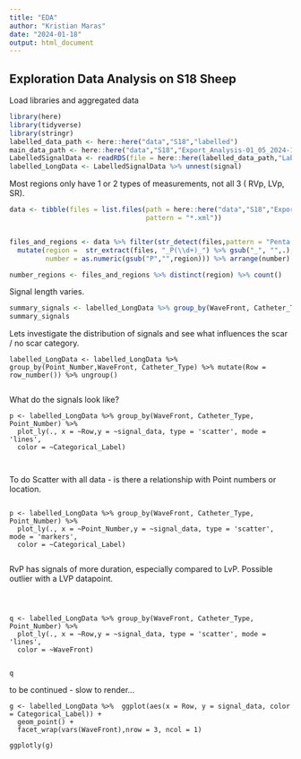 ```yaml
---
title: "EDA"
author: "Kristian Maras"
date: "2024-01-18"
output: html_document
---
```


## Exploration Data Analysis on S18 Sheep

Load libraries and aggregated data
```r
library(here)
library(tidyverse)
library(stringr)
labelled_data_path <- here::here("data","S18","labelled")
main_data_path <- here::here("data","S18","Export_Analysis-01_05_2024-17-02-34")
LabelledSignalData <- readRDS(file = here::here(labelled_data_path,"LabelledSignalData.rds"))
labelled_LongData <- LabelledSignalData %>% unnest(signal)
```


Most regions only have 1 or 2 types of measurements, not all 3 ( RVp, LVp, SR).

```r
data <- tibble(files = list.files(path = here::here("data","S18","Export_Analysis-01_05_2024-17-02-34"),
                                  pattern = "*.xml"))


files_and_regions <- data %>% filter(str_detect(files,pattern = "Penta.*Export")) %>% 
  mutate(region =  str_extract(files, "_P(\\d+)_") %>% gsub("_", "",.), 
         number = as.numeric(gsub("P","",region))) %>% arrange(number)

number_regions <- files_and_regions %>% distinct(region) %>% count()

```


Signal length varies. 
```r

summary_signals <- labelled_LongData %>% group_by(WaveFront, Catheter_Type, Point_Number) %>%  summarise(n = n()) %>% arrange(n)
summary_signals
```

Lets investigate the distribution of signals and see what influences the scar / no scar category.

```
labelled_LongData <- labelled_LongData %>% group_by(Point_Number,WaveFront, Catheter_Type) %>% mutate(Row = row_number()) %>% ungroup()


```

What do the signals look like?

```
p <- labelled_LongData %>% group_by(WaveFront, Catheter_Type, Point_Number) %>% 
  plot_ly(., x = ~Row,y = ~signal_data, type = 'scatter', mode = 'lines',
  color = ~Categorical_Label) 
  
  
```

To do Scatter with all data - is there a relationship with Point numbers or location.
```

p <- labelled_LongData %>% group_by(WaveFront, Catheter_Type, Point_Number) %>% 
  plot_ly(., x = ~Point_Number,y = ~signal_data, type = 'scatter', mode = 'markers',
  color = ~Categorical_Label) 


```

RvP has signals of more duration, especially compared to LvP. 
Possible outlier with a LVP datapoint.


```


 
q <- labelled_LongData %>% group_by(WaveFront, Catheter_Type, Point_Number) %>% 
  plot_ly(., x = ~Row,y = ~signal_data, type = 'scatter', mode = 'lines',
  color = ~WaveFront) 
  

q

```

to be continued - slow to render...

```
g <- labelled_LongData %>%  ggplot(aes(x = Row, y = signal_data, color = Categorical_Label)) +
  geom_point() + 
  facet_wrap(vars(WaveFront),nrow = 3, ncol = 1)

ggplotly(g)



```



